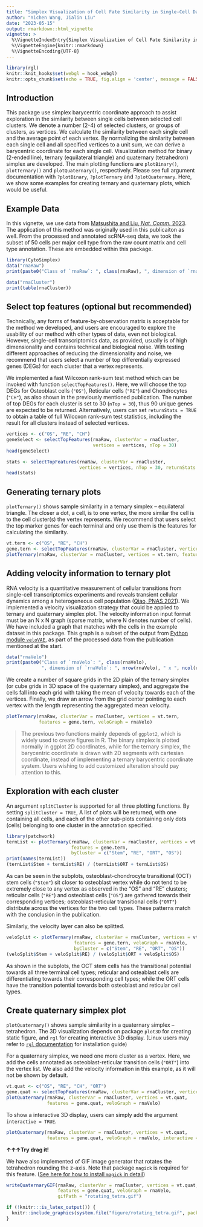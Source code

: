 ```yaml
---
title: "Simplex Visualization of Cell Fate Similarity in Single-Cell Data"
author: "Yichen Wang, Jialin Liu"
date: "2023-05-15"
output: rmarkdown::html_vignette
vignette: >
  %\VignetteIndexEntry{Simplex Visualization of Cell Fate Similarity in Single-Cell Data}
  %\VignetteEngine{knitr::rmarkdown}
  %\VignetteEncoding{UTF-8}
---
```


```r
library(rgl)
knitr::knit_hooks$set(webgl = hook_webgl)
knitr::opts_chunk$set(echo = TRUE, fig.align = 'center', message = FALSE)
```

## Introduction

This package use simplex barycentric coordinate approach to assist exploration in the similarity between single cells between selected cell clusters. We denote a number (2-4) of selected clusters, or groups of clusters, as vertices. We calculate the similarity between each single cell and the average point of each vertex. By normalizing the similarity between each single cell and all specified vertices to a unit sum, we can derive a barycentric coordinate for each single cell. Visualization method for binary (2-ended line), ternary (equilateral triangle) and quaternary (tetrahedron) simplex are developed. The main plotting functions are `plotBinary()`, `plotTernary()` and `plotQuaternary()`, respectively. Please see full argument documentation with `?plotBinary`, `?plotTernary` and `?plotQuaternary`. Here, we show some examples for creating ternary and quaternary plots, which would be useful.

## Example Data

In this vignette, we use data from <a href="https://www.nature.com/articles/s41467-023-38034-2" target="_blank">Matsushita and Liu, *Nat. Comm.* 2023</a>. The application of this method was originally used in this publicaiton as well. From the processed and annotated scRNA-seq data, we took the subset of 50 cells per major cell type from the raw count matrix and cell type annotation. These are embedded within this package.

```R
library(CytoSimplex)
data("rnaRaw")
print(paste0("Class of `rnaRaw`: ", class(rnaRaw), ", dimension of `rnaRaw`: ", nrow(rnaRaw), " genes x ", ncol(rnaRaw), " cells"))

data("rnaCluster")
print(table(rnaCluster))
```

## Select top features (optional but recommended)

Technically, any forms of feature-by-observation matrix is acceptable for the method we developed, and users are encouraged to explore the usability of our method with other types of data, even not biological. However, single-cell transcriptomics data, as provided, usually is of high dimensionality and contains technical and biological noise. With testing different approaches of reducing the dimensionality and noise, we recommend that users select a number of top differentially expressed genes (DEGs) for each cluster that a vertex represents. 

We implemented a fast Wilcoxon rank-sum test method which can be invoked with function `selectTopFeatures()`. Here, we will choose the top DEGs for Osteoblast cells (`"OS"`), Reticular cells (`"RE"`) and Chondrocytes (`"CH"`), as also shown in the previously mentioned publication. The number of top DEGs for each cluster is set to 30 (`nTop = 30`), thus 90 unique genes are expected to be returned. Alternatively, users can set `returnStats = TRUE` to obtain a table of full Wilcoxon rank-sum test statistics, including the result for all clusters instead of selected vertices.

```R
vertices <- c("OS", "RE", "CH")
geneSelect <- selectTopFeatures(rnaRaw, clusterVar = rnaCluster, 
                                vertices = vertices, nTop = 30)
head(geneSelect)

stats <- selectTopFeatures(rnaRaw, clusterVar = rnaCluster, 
                           vertices = vertices, nTop = 30, returnStats = TRUE)
head(stats)
```

## Generating ternary plots

`plotTernary()` shows sample similarity in a ternary simplex -- equilateral triangle. The closer a dot, a cell, is to one vertex, the more similar the cell is to the cell cluster(s) the vertex represents. We recommend that users select the top marker genes for each terminal and only use them is the features for calculating the similarity.

```R
vt.tern <- c("OS", "RE", "CH")
gene.tern <- selectTopFeatures(rnaRaw, clusterVar = rnaCluster, vertices = vt.tern)
plotTernary(rnaRaw, clusterVar = rnaCluster, vertices = vt.tern, features = gene.tern)
```

## Adding velocity information to ternary plot

RNA velocity is a quantitative measurement of cellular transitions from single-cell transcriptomics experiments and reveals transient cellular dynamics among a heterogeneous cell population (<a href="https://www.pnas.org/doi/10.1073/pnas.2105859118" target="_blank">Qiao, PNAS 2021</a>). We implemented a velocity visualization strategy that could be applied to ternary and quaternary simplex plot. The velocity information input format must be an N x N graph (sparse matrix, where N denotes number of cells). We have included a graph that matches with the cells in the example dataset in this package. This graph is a subset of the output from <a href="https://github.com/welch-lab/VeloVAE" target="_black">Python module `veloVAE`</a>, as part of the processed data from the publication mentioned at the start. 

```R
data("rnaVelo")
print(paste0("Class of `rnaVelo`: ", class(rnaVelo), 
             ", dimension of `rnaVelo`: ", nrow(rnaVelo), " x ", ncol(rnaVelo)))
```

We create a number of square grids in the 2D plain of the ternary simplex (or cube grids in 3D space of the quaternary simplex), and aggregate the cells fall into each grid with taking the mean of velocity towards each of the vertices. Finally, we draw an arrow from the grid center pointing to each vertex with the length representing the aggregated mean velocity. 

```R
plotTernary(rnaRaw, clusterVar = rnaCluster, vertices = vt.tern, 
            features = gene.tern, veloGraph = rnaVelo)
```

>The previous two functions mainly depends of `ggplot2`, which is widely used to create figures in R. The binary simplex is plotted normally in ggplot 2D coordinates, while for the ternary simplex, the barycentric coordinate is drawn with 2D segments with cartesian coordinate, instead of implementing a ternary barycentric coordinate system. Users wishing to add customized alteration should pay attention to this.

## Exploration with each cluster

An argument `splitCluster` is supported for all three plotting functions. By setting `splitCluster = TRUE`, A list of plots will be returned, with one containing all cells, and each of the other sub-plots containing only dots (cells) belonging to one cluster in the annotation specified. 

```R
library(patchwork)
ternList <- plotTernary(rnaRaw, clusterVar = rnaCluster, vertices = vt.tern, 
                        features = gene.tern, 
                        byCluster = c("Stem", "RE", "ORT", "OS"))
print(names(ternList))
(ternList$Stem + ternList$RE) / (ternList$ORT + ternList$OS)
```

As can be seen in the subplots, osteoblast-chondrocyte transitional (OCT) stem cells (`"Stem"`) sit closer to osteoblast vertex while do not tend to be extremely close to any vertex as observed in the "OS" and "RE" clusters; reticular cells (`"RE"`) and osteoblast cells (`"OS"`) are gathered towards their corresponding vertices; osteoblast-reticular transitional cells (`"ORT"`) distribute across the vertices for the two cell types. These patterns match with the conclusion in the publication.

Similarly, the velocity layer can also be splitted.

```R
veloSplit <- plotTernary(rnaRaw, clusterVar = rnaCluster, vertices = vt.tern, 
                         features = gene.tern, veloGraph = rnaVelo, 
                         byCluster = c("Stem", "RE", "ORT", "OS"))
(veloSplit$Stem + veloSplit$RE) / (veloSplit$ORT + veloSplit$OS)
```

As shown in the subplots, the OCT stem cells has the transitional potential towards all three terminal cell types; reticular and osteablast cells are differentiating towards their corresponding cell types; while the ORT cells have the transition potential towards both osteoblast and reticular cell types.

## Create quaternary simplex plot

`plotQuaternary()` shows sample similarity in a quaternary simplex -- tetrahedron. The 3D visualization depends on package `plot3D` for creating static figure, and `rgl` for creating interactive 3D display. (Linux users may refer to [`rgl` documentation](https://dmurdoch.github.io/rgl/#installing-opengl-support) for installation guide) 

For a quaternary simplex, we need one more cluster as a vertex. Here, we add the cells annotated as osteoblast-reticular transition cells (`"ORT"`) into the vertex list. We also add the velocity information in this example, as it will not be shown by default.

```R
vt.quat <- c("OS", "RE", "CH", "ORT")
gene.quat <- selectTopFeatures(rnaRaw, clusterVar = rnaCluster, vertices = vt.quat)
plotQuaternary(rnaRaw, clusterVar = rnaCluster, vertices = vt.quat, 
               features = gene.quat, veloGraph = rnaVelo)
```
To show a interactive 3D display, users can simply add the argument `interactive = TRUE`.

```R
plotQuaternary(rnaRaw, clusterVar = rnaCluster, vertices = vt.quat, 
               features = gene.quat, veloGraph = rnaVelo, interactive = TRUE)
```

**↑↑↑Try drag it!**

We have also implemented of GIF image generator that rotates the tetrahedron rounding the z-axis. Note that package `magick` is required for this feature. (<a href="https://cran.r-project.org/package=magick/vignettes/intro.html#Installing_magick" target="_blank">See here for how to install `magick` in detail</a>)

```R
writeQuaternaryGIF(rnaRaw, clusterVar = rnaCluster, vertices = vt.quat, 
                   features = gene.quat, veloGraph = rnaVelo, 
                   gifPath = "rotating_tetra.gif")
```

```R
if (!knitr:::is_latex_output()) {
  knitr::include_graphics(system.file("figure/rotating_tetra.gif", package = "CytoSimplex"))
}
```


